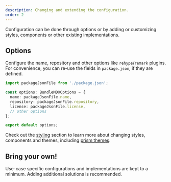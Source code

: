 ```yaml
---
description: Changing and extending the configuration.
order: 2
---
```


Configuration can be done through options or by adding or customizing styles, components or other existing implementations.

## Options

Configure the name, repository and other options like `rehype`/`remark` plugins.
For convenience, you can re-use the fields in `package.json`, if they are defined.

```ts {4-6} showLineNumbers
import packageJsonFile from './package.json';

const options: BundleMDXOptions = {
  name: packageJsonFile.name,
  repository: packageJsonFile.repository,
  license: packageJsonFile.license,
  // other options
};

export default options;
```

Check out the [styling](/customization/ui/styling) section to learn more about changing styles, components and themes, including [prism themes](/customization/ui/styling#prism-themes).

## Bring your own!

Use-case specific configurations and implementations are kept to a minimum. Adding additional solutions is recommended.
